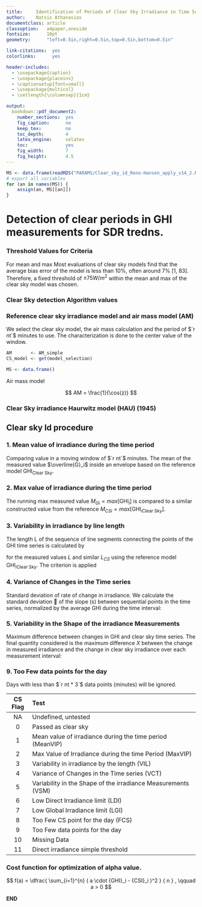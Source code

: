 ```yaml
---
title:     Identification of Periods of Clear Sky Irradiance in Time Series of GHI Measurements Matthew J. Reno and Clifford W. Hansen.
author:    Natsis Athanasios
documentclass: article
classoption:   a4paper,oneside
fontsize:      10pt
geometry:      "left=0.5in,right=0.5in,top=0.5in,bottom=0.5in"

link-citations:  yes
colorlinks:      yes

header-includes:
  - \usepackage{caption}
  - \usepackage{placeins}
  - \captionsetup{font=small}
  - \usepackage{multicol}
  - \setlength{\columnsep}{1cm}

output:
  bookdown::pdf_document2:
    number_sections:  yes
    fig_caption:      no
    keep_tex:         no
    toc_depth:        4
    latex_engine:     xelatex
    toc:              yes
    fig_width:        7
    fig_height:       4.5
---
```


```r
MS <- data.frame(readRDS("PARAMS/Clear_sky_id_Reno-Hansen_apply_v14_2.Rds"))
# export all variables
for (an in names(MS)) {
    assign(an, MS[[an]])
}
```



<!-- `````{r echo=F, include=F, eval=F} -->
<!-- knitr::opts_chunk$set(comment    = ""      ) -->
<!-- # knitr::opts_chunk$set(dev        = "pdf"   ) -->
<!-- knitr::opts_chunk$set(dev        = "png"    ) -->
<!-- knitr::opts_chunk$set(out.width  = "100%"   ) -->
<!-- knitr::opts_chunk$set(fig.align  = "center" ) -->
<!-- # knitr::opts_chunk$set(fig.pos    = '!h'    ) -->


<!-- #  Use the optimized alpha for the selected models and identify Clear-Sky -->
<!-- #  minutes. -->

<!-- ## load previous state have to override it for alpha to be used -->
<!-- load("~/Aerosols/DATA/model_opt/Combinations_results_2022-06-14_153313.Rds") -->


<!-- ## Define the model to use for CS detection be inspecting the results of the 'a' optimization script. -->
<!-- model_selection <- "HAU" -->
<!-- monthly_alphas  <- gather_results[gather_results$CS_models == model_selection,] -->

<!-- ## daily plots file name -->
<!-- plotsbase <- paste0("~/CS_id/REPORTS/DAILY/", -->
<!--                     sub("\\.R$", "", basename(Script.Name)), "_") -->
<!-- ````` -->





\newpage

# Detection of clear periods in GHI measurements for SDR tredns.


<!-- ## Only filters for GHI are used for SDR trends -->

<!-- ## Load all data from `DATA/Broad_Band/QCRad_LongShi/QCRad_LongShi_v8_apply_CM21_CHP1_[0-9]{4}.Rds` -->

<!-- ##  Exclude data where `wattGLB < wattHOR` -->

<!-- There are instances where global irradiance is less than direct. -->

<!-- This happens, near sunset and sunrise due to obstacles, -->
<!-- or due to different sunrise/sunset time due to small spatial differences. -->
<!-- We will exclude all this data both for global and direct. -->


<!-- ##  Exclude other bad data identified in raw data -->






### Threshold Values for Criteria

For mean and max Most evaluations of clear sky models find that the average
bias error of the model is less than 10%, often around 7% [1, 83]. Therefore,
a fixed threshold of $\pm 75 W / m^2$ within the mean and max of the clear sky model
was chosen.



### Clear Sky detection Algorithm values


<!-- `````{r include=F, eval=F, echo=F} -->
<!-- # panderOptions('table.emphasize.rownames', F) -->
<!-- panderOptions('table.alignment.default',  "right") -->
<!-- panderOptions('table.alignment.rownames', "right") -->
<!-- panderOptions('table.split.cells',        c(50,10)) -->
<!-- ````` -->




### Reference clear sky irradiance model and air mass model (AM)

We select the clear sky model, the air mass calculation
and the period of $`r nt`$ minutes to use.
The characterization is done to the center value of the window.


`````r
AM       <- AM_simple
CS_model <- get(model_selection)
`````


`````r
MS <- data.frame()
`````

Air mass model

$$ AM = \frac{1}{\cos(z)} $$

### Clear Sky irradiance Haurwitz model (HAU) (1945)  

\begin{equation}
\text{GHI}_\text{Clear Sky} = `r signif(alpha,3)` \times 1098 \times \cos( \text{SZA} ) \times \exp \left( \frac{ - 0.057}{\cos(\text{SZA})} \right)  (\#eq:ahau)
\end{equation}


## Clear sky Id procedure



<!-- MeanVIP -->
### 1. Mean value of irradiance during the time period 

Comparing value in a moving window of $`r nt`$ minutes.
The mean of the measured value $\overline{G}_i$ inside an envelope based on the reference model $\text{GHI}_\text{Clear Sky}$.

\begin{equation}
`r 1 - CS_ref_rm_VIP_RelLow` \times \overline{\text{GHI}}_{i\text{Clear Sky}} - `r CS_ref_rm_VIP_LowOff`
< \overline{G}_i <
`r 1 + CS_ref_rm_VIP_RelUpp` \times \overline{\text{GHI}}_{i\text{Clear Sky}} + `r CS_ref_rm_VIP_UppOff`
(\#eq:MeanVIP)
\end{equation}


<!-- MaxVIP -->
### 2. Max value of irradiance during the time period

The running max measured value $M_{Gi} = max[\text{GHI}_{i}]$ is compared to a similar constructed value from the reference $M_{CSi} = max[\text{GHI}_{i\text{Clear Sky}}]$.

\begin{equation}
`r MaxVIP_fct` \times M_{CSi} - `r MaxVIP_off_low`
< M_{Gi} <
`r MaxVIP_fct` \times M_{CSi} + `r MaxVIP_off_upp`
(\#eq:MaxVIP)
\end{equation}


<!-- VIL -->
###  3. Variability in irradiance by line length

 The length L of the sequence of line segments connecting the points of the GHI time
series is calculated by 

\begin{equation}
L = \sum_{i=1}^{n-1}\sqrt{\left ( \text{GHI}_{i+1} - \text{GHI}_{i}\right )^2 + \left ( t_{i+1} - t_i \right )^2}
(\#eq:VILeq)
\end{equation}

for the measured values $L$ and similar $L_{CS}$ using the reference model $\text{GHI}_{i\text{Clear Sky}}$. The criterion is applied

\begin{equation}
`r MinVIL_fct` \times L_{CSi} - `r offVIL_dwl` < L_i < `r MaxVIL_fct` \times L_{CSi} + `r offVIL_upl`
(\#eq:VILcr)
\end{equation}


<!-- VCT -->
### 4. Variance of Changes in the Time series

Standard deviation of rate of change in irradiance. We calculate the standard deviation  of the slope
(s) between sequential points in the time series, normalized by the average GHI during the time interval:

\begin{gather}
s_i = \frac{\text{GHI}_{i+1} - \text{GHI}_{i}}{t_{i+1} - t_i}, \forall i \in \left \{ 1, 2, \ldots, n-1 \right \} (\#eq:VCT1) \\
\bar{s} = \frac{1}{n-1} \sum_{i=1}^{n-1} s_i (\#eq:VCT2) \\
\sigma = \frac {\sqrt{\frac{1}{n-1} \sum_{i=1}^{n-1} \left( s_i - \bar{s} \right)^2} } {\bar{G}} (\#eq:VCT3)
\end{gather}

\begin{equation}
\sigma_i < `r offVCT`
(\#eq:VCTcr)
\end{equation}



<!-- VSM -->
### 5. Variability in the Shape of the irradiance Measurements 

Maximum difference between changes in GHI and clear sky time series. The final quantity considered
is the maximum difference $X$ between the change in measured irradiance and the change in clear sky
irradiance over each measurement interval:

\begin{gather}
x_i = \text{GHI}_{i+1} - \text{GHI}_{i} \forall i \in \left \{ 1, 2, \ldots, n-1 \right \} (\#eq:VSM1) \\
x_{CS,i} = \text{GHI}_{CS,i+1} - \text{GHI}_{CS,i} \forall i \in \left \{ 1, 2, \ldots, n-1 \right \} (\#eq:VSM2) \\
X_i = \max{\left \{ \left | x_i - x_{CS,i} \right | \right \}} (\#eq:VSM3) 
\end{gather}

\begin{equation}
X_i < `r offVSM`
(\#eq:VSMcr)
\end{equation}


<!-- IGNORED FOR GHI TRENDS -->
<!-- LDI --> 
<!-- ### 6. Low Direct Irradiance limit (LDI) -->

<!-- Ignore Direct irradiance when it is bellow $5 Watt/m^2$. -->
<!-- This limit is biased due to the slight location difference of the two Instruments. -->
<!-- The difference in shadow especially the afternoon "pole shadow" of some periods of the year. -->
<!-- May limit the implementation by time of day or/and period of the year -->

<!-- Also this can not characterize all global measurements due to gaps on direct measurements. -->


<!-- IGNORED FOR GHI TRENDS -->
<!-- LGI  -->
<!-- ### 7. Low Global Irradiance limit (LGI) -->

<!-- Global irradiance below `r VGIlim` $Watt/m^2$ level can not be identified -->


<!-- IGNORED FOR GHI TRENDS -->
<!-- FCS -->
<!-- ### 8. Too Few CS point for the day (FCS) -->

<!-- If in a day there less than 11 clear sky points will exclude them from optimizing -->


<!-- FDP -->
### 9. Too Few data points for the day

Days with less than $`r nt * 3`$ data points (minutes) will be ignored.




<!-- IGNORED FOR GHI TRENDS -->
<!-- DsT -->
<!-- ### 11. Too low Direct signal (DsT) -->

<!-- This is a simple hard limit on the lower possible Direct radiation with clear sky. -->

<!-- The threshold is 25% lower than a reference value. -->

<!-- $$ I_d = I_0 * 0.7^{{AM}^{0.678}} * cos({ZSA}) $$ -->

<!-- Where ${AM}$ is the selected air-mass model. -->

<!-- "Clear sky direct normal irradiance estimation based on adjustable inputs and error correction_Zhu2019.pdf" -->






<!-- ### Baseline value for direct irradiance -->

<!-- See: Clear sky direct normal irradiance estimation based on adjustable inputs and error correction_Zhu2019.pdf -->



| CS Flag | Test |
|:-------:|:--------------------------------------------------------------|
|   NA    | Undefined, untested                                           |
|    0    | Passed as clear sky                                           |
|    1    | Mean value of irradiance during the time period (MeanVIP)     |
|    2    | Max Value of Irradiance during the time Period (MaxVIP)       |
|    3    | Variability in irradiance by the length (VIL)                 |
|    4    | Variance of Changes in the Time series (VCT)                  |
|    5    | Variability in the Shape of the irradiance Measurements (VSM) |
|    6    | Low Direct Irradiance limit (LDI)                             |
|    7    | Low Global Irradiance limit (LGI)                             |
|    8    | Too Few CS point for the day (FCS)                            |
|    9    | Too Few data points for the day                               |
|   10    | Missing Data                                                  |
|   11    | Direct irradiance simple threshold                            |










### Cost function for optimization of alpha value.

$$ f(a) = \dfrac{ \sum_{i=1}^{n} ( a \cdot {GHI}_i - {CSI}_i )^2 }
                { n } , \qquad a > 0 $$





**END**

